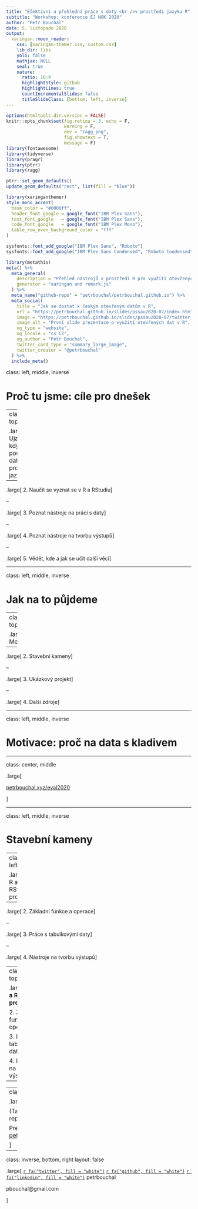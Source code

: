 ```yaml
---
title: "Efektivní a přehledná práce s daty <br />v prostředí jazyka R"
subtitle: "Workshop: konference EJ NOK 2020"
author: "Petr Bouchal"
date: 5. listopadu 2020
output:
  xaringan::moon_reader:
    css: [xaringan-themer.css, custom.css]
    lib_dir: libs
    yolo: false
    mathjax: NULL
    seal: true 
    nature:
      ratio: 16:9
      highlightStyle: github
      highlightLines: true
      countIncrementalSlides: false
      titleSlideClass: [bottom, left, inverse]
---
```


```r
options(htmltools.dir.version = FALSE)
knitr::opts_chunk$set(fig.retina = 3, echo = F,
                      warning = F,
                      dev = "ragg_png",
                      fig.showtext = T,
                      message = F)
library(fontawesome)
library(tidyverse)
library(pragr)
library(ptrr)
library(ragg)

ptrr::set_geom_defaults()
update_geom_defaults("rect", list(fill = "blue"))

```

```r
library(xaringanthemer)
style_mono_accent(
  base_color = "#0000ff",
  header_font_google = google_font("IBM Plex Sans"),
  text_font_google   = google_font("IBM Plex Sans"),
  code_font_google   = google_font("IBM Plex Mono"),
  table_row_even_background_color = "fff"
)
```

```r
sysfonts::font_add_google("IBM Plex Sans", "Roboto")
sysfonts::font_add_google("IBM Plex Sans Condensed", "Roboto Condensed")
```

```r
library(metathis)
meta() %>%
  meta_general(
    description = "Přehled nástrojů v prostředí R pro využití otevřených dat, mj. ČSÚ, Státní pokladny MF, Eurostatu a OECD",
    generator = "xaringan and remark.js"
  ) %>% 
  meta_name("github-repo" = "petrbouchal/petrbouchal.github.io") %>% 
  meta_social(
    title = "Jak se dostat k českým otevřeným datům v R",
    url = "https://petrbouchal.github.io/slides/pssau2020-07/index.html",
    image = "https://petrbouchal.github.io/slides/pssau2020-07/twitter_card.png",
    image_alt = "První slide prezentace o využití otevřených dat v R",
    og_type = "website",
    og_locale = "cs_CZ",
    og_author = "Petr Bouchal",
    twitter_card_type = "summary_large_image",
    twitter_creator = "@petrbouchal"
  ) %>% 
  include_meta()
```

class: left, middle, inverse

# Proč tu jsme: cíle pro dnešek

---
class: left, top

.large[
 1\. Ujasnit si, kdy a proč použít na data programovací jazyk (R)
]


--

.large[
 2\. Naučit se vyznat se v R a RStudiu
]


--

.large[
 3\. Poznat nástroje na práci s daty
]


--

.large[
 4\. Poznat nástroje na tvorbu výstupů
]

--

.large[
 5\. Vědět, kde a jak se učit další věci
]

---

class: left, middle, inverse

# Jak na to půjdeme

---
class: left, top

.large[
1\. Motivace
]

--

.large[
2\. Stavební kameny
]

--

.large[
3\. Ukázkový projekt
]

--

.large[
4\. Další zdroje
]


---

class: left, middle, inverse

# Motivace: proč na data s kladivem

---

class: center, middle

.large[

[petrbouchal.xyz/eval2020](https://petrbouchal.xyz/eval2020)

]

---

class: left, middle, inverse

# Stavební kameny

---
class: left, top

.large[
1\. R a RStudio: prostředí
]

--

.large[
2\. Základní funkce a operace
]

--

.large[
3\. Práce s tabulkovými daty
]

--

.large[
4\. Nástroje na tvorbu výstupů
]

---
class: left, top

.large[
**1\. R a RStudio: prostředí**

2\. Základní funkce a operace

3\. Práce s tabulkovými daty

4\. Nástroje na tvorbu výstupů
]
---











---
class: inverse, middle, center

.large[

(Tato prezentace je také reprodukovatelná: Viz [<span style="text-decoration: underline; color: #fff">kód</span>](https://github.com/petrbouchal/eval2020/blob/main/docs/slides/index.Rmd).)

Prezentaci samotnou najdete na [petrbouchal.xyz/eval2020/slides](https://petrbouchal.xyz/eval2020/slides).

]

---
class: inverse, bottom, right
layout: false

.large[
<a href="https://twitter.com/petrbouchal">`r fa("twitter", fill = "white")`</a> <a href="https://github.com/petrbouchal">`r fa("github", fill = "white")`</a> <a href="https://linkedin.com/in/petrbouchal">`r fa("linkedin", fill = "white")`</a> petrbouchal

pbouchal@gmail.com

]





